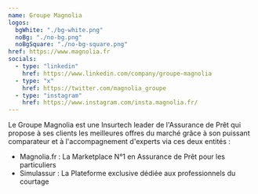 ```yaml
---
name: Groupe Magnolia
logos:
  bgWhite: "./bg-white.png"
  noBg: "./no-bg.png"
  noBgSquare: "./no-bg-square.png"
href: https://www.magnolia.fr
socials:
  - type: "linkedin"
    href: https://www.linkedin.com/company/groupe-magnolia
  - type: "x"
    href: https://twitter.com/magnolia_groupe
  - type: "instagram"
    href: https://www.instagram.com/insta.magnolia.fr/
---
```


Le Groupe Magnolia est une Insurtech leader de l'Assurance de Prêt qui propose à ses clients les meilleures offres du marché grâce à son puissant comparateur et à l'accompagnement d'experts via ces deux entités :

- Magnolia.fr : La Marketplace N°1 en Assurance de Prêt pour les particuliers
- Simulassur : La Plateforme exclusive dédiée aux professionnels du courtage
